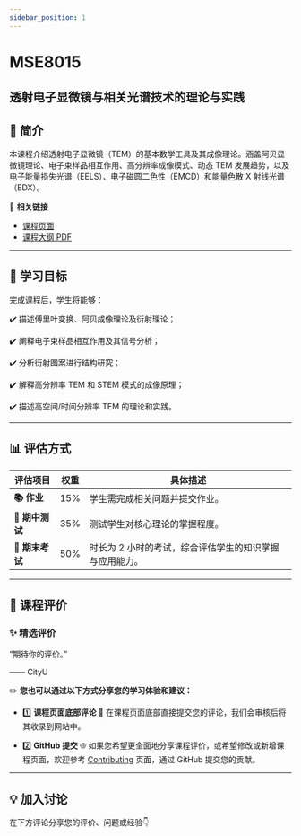 ```yaml
---
sidebar_position: 1
---
```


# MSE8015
## 透射电子显微镜与相关光谱技术的理论与实践

## **📘 简介**
本课程介绍透射电子显微镜（TEM）的基本数学工具及其成像理论。涵盖阿贝显微镜理论、电子束样品相互作用、高分辨率成像模式、动态 TEM 发展趋势，以及电子能量损失光谱（EELS）、电子磁圆二色性（EMCD）和能量色散 X 射线光谱（EDX）。

🔗 **相关链接**
- [课程页面](https://www.cityu.edu.hk/catalogue/pg/202425/course/MSE8015.htm)
- [课程大纲 PDF](https://www.cityu.edu.hk/catalogue/pg/202425/course/MSE8015.pdf)

---

## **🎯 学习目标**

完成课程后，学生将能够：

✔️ 描述傅里叶变换、阿贝成像理论及衍射理论；

✔️ 阐释电子束样品相互作用及其信号分析；

✔️ 分析衍射图案进行结构研究；

✔️ 解释高分辨率 TEM 和 STEM 模式的成像原理；

✔️ 描述高空间/时间分辨率 TEM 的理论和实践。

---

## **📊 评估方式**

| **评估项目**          | **权重** | **具体描述**                                                                                       |
|----------------------|---------|---------------------------------------------------------------------------------------------------|
| **📚 作业**           | 15%     | 学生需完成相关问题并提交作业。                                                                     |
| **📖 期中测试**        | 35%     | 测试学生对核心理论的掌握程度。                                                                     |
| **📖 期末考试**        | 50%     | 时长为 2 小时的考试，综合评估学生的知识掌握与应用能力。                                            |

---

## **💬 课程评价**

### ✨ **精选评价**
<div className={commentStyles.commentBox}>
    <p className={commentStyles.commentText}>
        “期待你的评价。”
    </p>
    <p className={commentStyles.commentAuthor}>—— CityU</p>
</div>

✏️ **您也可以通过以下方式分享您的学习体验和建议：**

- 1️⃣ **课程页面底部评论**
💬 在课程页面底部直接提交您的评论，我们会审核后将其收录到网站中。

- 2️⃣ **GitHub 提交**
🌐 如果您希望更全面地分享课程评价，或希望修改或新增课程页面，欢迎参考 [Contributing](/contributing) 页面，通过 GitHub 提交您的贡献。

---

## **💡 加入讨论**

在下方评论分享您的评价、问题或经验👇
<Utterances />